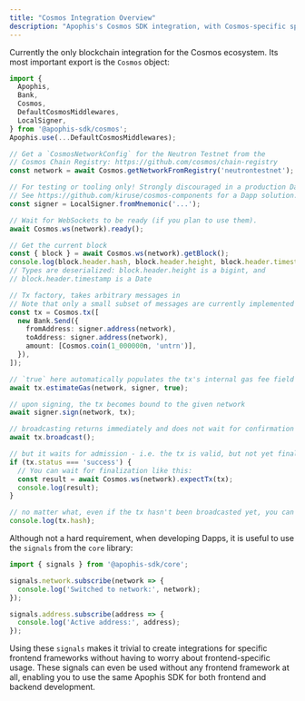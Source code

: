 ```yaml
---
title: "Cosmos Integration Overview"
description: "Apophis's Cosmos SDK integration, with Cosmos-specific specializations."
---
```


Currently the only blockchain integration for the Cosmos ecosystem. Its most important export is the
`Cosmos` object:

```ts
import {
  Apophis,
  Bank,
  Cosmos,
  DefaultCosmosMiddlewares,
  LocalSigner,
} from '@apophis-sdk/cosmos';
Apophis.use(...DefaultCosmosMiddlewares);

// Get a `CosmosNetworkConfig` for the Neutron Testnet from the
// Cosmos Chain Registry: https://github.com/cosmos/chain-registry
const network = await Cosmos.getNetworkFromRegistry('neutrontestnet');

// For testing or tooling only! Strongly discouraged in a production Dapp!
// See https://github.com/kiruse/cosmos-components for a Dapp solution.
const signer = LocalSigner.fromMnemonic('...');

// Wait for WebSockets to be ready (if you plan to use them).
await Cosmos.ws(network).ready();

// Get the current block
const { block } = await Cosmos.ws(network).getBlock();
console.log(block.header.hash, block.header.height, block.header.timestamp);
// Types are deserialized: block.header.height is a bigint, and
// block.header.timestamp is a Date

// Tx factory, takes arbitrary messages in
// Note that only a small subset of messages are currently implemented
const tx = Cosmos.tx([
  new Bank.Send({
    fromAddress: signer.address(network),
    toAddress: signer.address(network),
    amount: [Cosmos.coin(1_000000n, 'untrn')],
  }),
]);

// `true` here automatically populates the tx's internal gas fee field
await tx.estimateGas(network, signer, true);

// upon signing, the tx becomes bound to the given network
await signer.sign(network, tx);

// broadcasting returns immediately and does not wait for confirmation
await tx.broadcast();

// but it waits for admission - i.e. the tx is valid, but not yet finalized
if (tx.status === 'success') {
  // You can wait for finalization like this:
  const result = await Cosmos.ws(network).expectTx(tx);
  console.log(result);
}

// no matter what, even if the tx hasn't been broadcasted yet, you can get its hash:
console.log(tx.hash);
```

Although not a hard requirement, when developing Dapps, it is useful to use the `signals` from the
`core` library:

```ts
import { signals } from '@apophis-sdk/core';

signals.network.subscribe(network => {
  console.log('Switched to network:', network);
});

signals.address.subscribe(address => {
  console.log('Active address:', address);
});
```

Using these `signals` makes it trivial to create integrations for specific frontend frameworks
without having to worry about frontend-specific usage. These signals can even be used without any
frontend framework at all, enabling you to use the same Apophis SDK for both frontend and backend
development.
